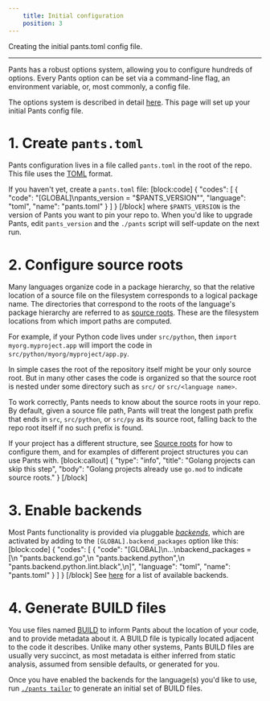 ```yaml
---
    title: Initial configuration
    position: 3
---
```


Creating the initial pants.toml config file.

---

Pants has a robust options system, allowing you to configure hundreds of options. Every Pants option can be set via a command-line flag, an environment variable, or, most commonly, a config file.

The options system is described in detail [here](doc:options). This page will set up your initial Pants config file.

# 1. Create `pants.toml`

Pants configuration lives in a file called `pants.toml` in the root of the repo. This file uses the [TOML](https://github.com/toml-lang/toml) format. 

If you haven't yet, create a `pants.toml` file:
[block:code]
{
  "codes": [
    {
      "code": "[GLOBAL]\npants_version = \"$PANTS_VERSION\"",
      "language": "toml",
      "name": "pants.toml"
    }
  ]
}
[/block]
where `$PANTS_VERSION` is the version of Pants you want to pin your repo to.  When you'd like to upgrade Pants, edit `pants_version` and the `./pants` script will self-update on the next run.

# 2. Configure source roots

Many languages organize code in a package hierarchy, so that the relative location of a source file on the filesystem corresponds to a logical package name. The directories that correspond to the roots of the language's package hierarchy are referred to as [source roots](doc:source-roots). These are the filesystem locations from which import paths are computed.

For example, if your Python code lives under `src/python`, then `import myorg.myproject.app` will import the code in `src/python/myorg/myproject/app.py`. 

In simple cases the root of the repository itself might be your only source root. But in many other cases the code is organized so that the source root is nested under some directory such as `src/` or `src/<language name>`. 

To work correctly, Pants needs to know about the source roots in your repo. By default, given a source file path, Pants will treat the longest path prefix that ends in `src`, `src/python`, or `src/py` as its source root, falling back to the repo root itself if no such prefix is found. 

If your project has a different structure, see [Source roots](doc:source-roots) for how to configure them, and for examples of different project structures you can use Pants with.
[block:callout]
{
  "type": "info",
  "title": "Golang projects can skip this step",
  "body": "Golang projects already use `go.mod` to indicate source roots."
}
[/block]
# 3. Enable backends

Most Pants functionality is provided via pluggable [_backends_](doc:enabling-backends), which are activated by adding to the `[GLOBAL].backend_packages` option like this:
[block:code]
{
  "codes": [
    {
      "code": "[GLOBAL]\n...\nbackend_packages = [\n  \"pants.backend.go\",\n  \"pants.backend.python\",\n  \"pants.backend.python.lint.black\",\n]",
      "language": "toml",
      "name": "pants.toml"
    }
  ]
}
[/block]
See [here](doc:enabling-backends) for a list of available backends. 

# 4. Generate BUILD files

You use files named [BUILD](doc:targets) to inform Pants about the location of your code, and to provide metadata about it. A BUILD file is typically located adjacent to the code it describes. Unlike many other systems, Pants BUILD files are usually very succinct, as most metadata is either inferred from static analysis, assumed from sensible defaults, or generated for you. 

Once you have enabled the backends for the language(s) you'd like to use, run [`./pants tailor`](doc:create-initial-build-files) to generate an initial set of BUILD files.